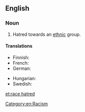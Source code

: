 ==English==

===Noun===
{{en-noun|-}}

# Hatred towards an [[ethnic]] group.

====Translations====
{{trans-top|hatred towards an ethnic group}}
* Finnish: {{t|fi|rotuviha}}
* French: {{t+|fr|racial}}
* German: {{t+|de|Rassenhaß|m}}
{{trans-mid}}
* Hungarian: {{t|hu|fajgyűlölet}}
* Swedish: {{t|sv|rashat|n}}
{{trans-bottom}}

[[Category:en:Racism]]

[[et:race hatred]]
